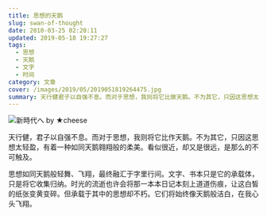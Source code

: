 ```yaml
---
title: 思想的天鹅
slug: swan-of-thought
date: 2010-03-25 02:20:11
updated: 2019-05-18 19:27:27
tags:
  - 思想
  - 天鹅
  - 文字
  - 时间
category: 文章
cover: /images/2019/05/2019051819264475.jpg
summary: 天行健君子以自强不息。而对于思想，我则将它比做天鹅。不为其它，只因这思想太轻盈，有着一种如同天鹅翱翔般柔美。
---
```


![新時代へ by ★cheese](/images/2019/05/2019051819264475.jpg)

<NeteasePlayer id={268154} />

天行健，君子以自强不息。而对于思想，我则将它比作天鹅。不为其它，只因这思想太轻盈，有着一种如同天鹅翱翔般的柔美。看似很近，却又是很远，是那么的不可触及。

思想如同天鹅般轻舞、飞翔，最终融汇于字里行间。文字、书本只是它的承载体，只是将它收集归纳。时光的流逝也许会将那一本本日记本刻上道道伤痕，让这白皙的纸张变黄变碎。但承载于其中的思想却不朽。它们将始终像天鹅般洁白，在我心头飞翔。
